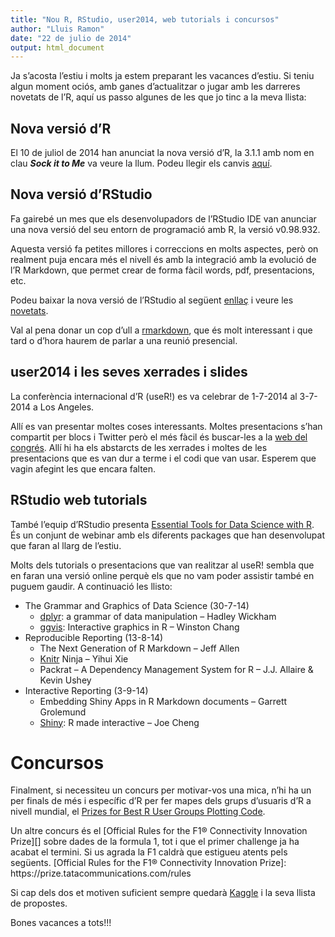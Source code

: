 ```yaml
---
title: "Nou R, RStudio, user2014, web tutorials i concursos"
author: "Lluis Ramon"
date: "22 de julio de 2014"
output: html_document
---
```


Ja s'acosta l'estiu i molts ja estem preparant les vacances d'estiu. Si teniu algun moment ociós, amb ganes d'actualitzar o jugar amb les darreres novetats de l'R, aquí us passo algunes de les que jo tinc a la meva llista:

## Nova versió d'R

El 10 de juliol de 2014 han anunciat la nova versió d'R, la 3.1.1 amb nom en clau _**Sock it to Me**_ va veure la llum. Podeu llegir els canvis [aquí][].

[aquí]: http://cran.r-project.org/

## Nova versió d'RStudio

Fa gairebé un mes que els desenvolupadors de l'RStudio IDE van anunciar una nova versió del seu entorn de programació amb R, la versió v0.98.932.

Aquesta versió fa petites millores i correccions en molts aspectes, però on realment puja encara més el nivell és amb la integració amb la evolució de l'R Markdown, que permet crear de forma fàcil words, pdf, presentacions, etc.

Podeu baixar la nova versió de l'RStudio al següent [enllaç][] i veure les [novetats][].

Val al pena donar un cop d'ull a [rmarkdown][], que és molt interessant i que tard o d'hora haurem de parlar a una reunió presencial.

[novetats]: http://www.rstudio.com/products/rstudio/release-notes/
[enllaç]: http://www.rstudio.com/products/rstudio/
[rmarkdown]: http://rmarkdown.rstudio.com/

## user2014 i les seves xerrades i slides

La conferència internacional d'R (useR!) es va celebrar de 1-7-2014 al 3-7-2014 a Los Angeles.

Allí es van presentar moltes coses interessants. Moltes presentacions s'han compartit per blocs i Twitter però el més fàcil és buscar-les a la [web del congrés][]. Allí hi ha els abstarcts de les xerrades i moltes de les presentacions que es van dur a terme i el codi que van usar. Esperem que vagin afegint les que encara falten. 

[web del congrés]: http://user2014.stat.ucla.edu/#Tuesday

## RStudio web tutorials

També l'equip d'RStudio presenta [Essential Tools for Data Science with R][]. És un conjunt de webinar amb els diferents packages que han desenvolupat que faran al llarg de l'estiu.

Molts dels tutorials o presentacions que van realitzar al useR! sembla que en faran una versió online perquè els que no vam poder assistir també en puguem gaudir. A continuació les llisto:

* The Grammar and Graphics of Data Science (30-7-14)
    * [dplyr][]: a grammar of data manipulation – Hadley Wickham
    * [ggvis][]: Interactive graphics in R – Winston Chang

* Reproducible Reporting (13-8-14)
    * The Next Generation of R Markdown – Jeff Allen
    * [Knitr][] Ninja – Yihui Xie
    * Packrat – A Dependency Management System for R – J.J. Allaire & Kevin Ushey

* Interactive Reporting (3-9-14)
    * Embedding Shiny Apps in R Markdown documents – Garrett Grolemund
    * [Shiny][]: R made interactive – Joe Cheng

[Essential Tools for Data Science with R]: http://blog.rstudio.org/2014/07/16/rstudio-presents-essential-tools-for-data-science-with-r/

[dplyr]: http://cran.r-project.org/web/packages/dplyr/index.html
[Shiny]: http://shiny.rstudio.com/
[ggvis]: http://ggvis.rstudio.com/
[Knitr]: http://yihui.name/knitr/

# Concursos

Finalment, si necessiteu un concurs per motivar-vos una mica, n'hi ha un per finals de més i específic d'R per fer mapes dels grups d'usuaris d'R a nivell mundial, el [Prizes for Best R User Groups Plotting Code][].

[Prizes for Best R User Groups Plotting Code]: http://blog.revolutionanalytics.com/2014/06/contest-prizes-for-best-r-user-groups-plot.html

Un altre concurs és el [Official Rules for the F1® Connectivity Innovation Prize][] sobre dades de la formula 1, tot i que el primer challenge ja ha acabat el termini. Si us agrada la F1 caldrà que estigueu atents pels següents.
[Official Rules for the F1® Connectivity Innovation Prize]: https://prize.tatacommunications.com/rules

Si cap dels dos et motiven suficient sempre quedarà [Kaggle][] i la seva llista de propostes. 

[Kaggle]: https://www.kaggle.com/

Bones vacances a tots!!!